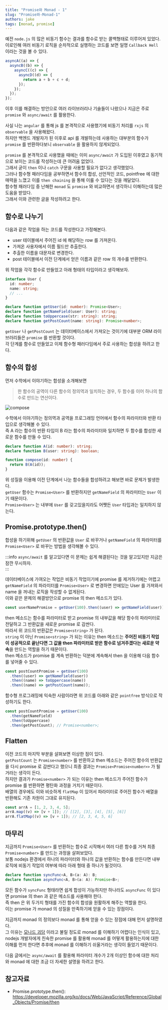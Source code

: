 ```yaml
---
title: "Promise와 Monad - 1"
slug: "Promise와-Monad-1"
authors: jake
tags: [monad, promise]
---
```


예전 `node.js` 의 많은 비동기 함수는 결과를 함수로 받는 콜백형태로 이루어져 있었다.  
이로인해 여러 비동기 로직을 순차적으로 실행하는 코드를 보면 일명 `Callback Hell` 이라는 것을 볼 수 있다.

```js
asyncA((a) => {
  asyncB((b) => {
    asyncC((c) => {
      asyncD((d) => {
        return a + b + c + d;
      });
    });
  });
});
```

이후 이를 해결하는 방안으로 여러 라이브러리나 기술들이 나왔으나 지금은 주로 `promise` 와 `async/await` 를 활용한다.

사실 나는 `angular` 를 통해 js 를 본격적으로 사용했기에 비동기 처리를 `rxjs` 의 `observable` 을 사용해왔다.  
하지만 백엔드 개발자가 된 이후로 api 를 개발하는데 사용하는 대부분의 함수가 `promise` 를 반환하다보니 `observable` 을 활용하지 않게되었다.

`promise` 를 본격적으로 사용했을 때에는 이미 `async/await` 가 도입된 이후였고 동기적으로 보이는 코드를 작성하는데 큰 어려움 없었다.  
그래서 굳이 `then` 이나 `catch` 구문을 사용할 필요가 없다고 생각했었다.  
그러나 함수형 패러다임을 공부하면서 함수의 합성, 선언적인 코드, pointfree 에 대한 매력을 느꼈고 이를 `then chaining` 을 통해 이룰 수 있다는 것을 깨달았다.  
함수형 패러다임 중 난해한 `monad` 도 `promise` 와 비교하면서 생각하니 이해하는데 많은 도움을 받았다.  
그래서 이와 관련한 글을 작성하려고 한다.

<!--truncate-->

## 함수로 나누기

다음과 같은 작업을 하는 코드를 작성한다고 가정해본다.

- user 테이블에서 주어진 id 에 해당하는 row 를 가져온다.
- 가져온 사용자에서 이름 필드만 추출한다.
- 추출한 이름을 대문자로 변경한다.
- post 테이블에서 이전 단계에서 얻은 이름과 같은 row 의 개수를 반환한다.

위 작업을 각각 함수로 만들었고 아래 형태의 타입이라고 생각해보자.

```typescript
interface User {
  id: number;
  name: string;
  // ...
}

declare function getUser(id: number): Promise<User>;
declare function getNameField(user: User): string;
declare function toUppercase(str: string): string;
declare function getPostCount(name: string): Promise<number>;
```

`getUser` 나 `getPostCount` 는 데이터베이스에서 가져오는 것이기에 대부분 ORM 라이브러리들은 `promise` 를 반환할 것이다.  
각 단계를 함수로 만들었고 이제 함수형 패러다임에서 주로 사용하는 합성을 하려고 한다.

## 함수의 합성

먼저 수학에서 이야기하는 합성을 소개해보면

> 한 함수의 공역이 다른 함수의 정의역과 일치하는 경우, 두 함수를 이어 하나의 함수로 만드는 연산이다.

![compose](./compose.png)

수학에서 이야기하는 정의역과 공역을 프로그래밍 언어에서 함수의 파라미터와 반환 타입으로 생각해볼 수 있다.  
즉 A 라는 함수의 반환 타입이 B 라는 함수의 파라미터와 일치하면 두 함수를 합성한 새로운 함수를 만들 수 있다.

```typescript
declare function A(id: number): string;
declare function B(user: string): boolean;

function compose(id: number) {
  return B(A(id));
}
```

위 성질을 이용해 이전 단계에서 나눈 함수들을 합성하려고 해보면 바로 문제가 발생한다.  
`getUser` 함수는 `Promise<User>` 를 반환하지만 `getNameField` 의 파라미터는 `User` 이기 때문이다.  
`Promise<User>` 는 내부에 `User` 를 갖고있을지라도 어쨋든 `User` 타입과는 일치하지 않는다.

## Promise.prototype.then()

합성을 하기위해 `getUser` 의 반환값을 `User` 로 바꾸거나 `getNameField` 의 파라미터를 `Promise<User>` 로 바꾸는 방법을 생각해볼 수 있다.

:::info
`async/await` 를 알고있다면 이 문제는 쉽게 해결된다는 것을 알고있지만 지금은 잠깐 무시하자.  
:::

데이터베이스에 가여오는 작업은 비동기 작업이기에 promise 를 제거하기에는 어렵고
`getNameField` 의 파라미터를 `Promise<User>` 로 변경하면 안에있는 User 를 가져와서 name 을 꺼내는 로직을 작성할 수 없게된다.  
이와 같은 문제의 해결방안으로 promise 의 then 메소드가 있다.

```typescript
const userNamePromise = getUser(100).then((user) => getNameField(user)); // Promise<string>;
```

then 메소드는 함수를 파라미터로 받고 promise 의 내부값을 해당 함수의 파라미터로 전달하고 그 반환값을 새로운 promise 로 감싼다.  
따라서 위 코드의 반환값은 `Promise<string>` 가 된다.  
`string` 이 아닌 `Promise<string>` 가 되는 이유는 then 메소드는 **주어진 비동기 작업이 성공적으로 끝난다면 그 값을 then 파라미터로 받은 함수로 넘겨주겠다는 새로운 약속**을 만드는 역할을 하기 때문이다.  
then 메소드가 promise 를 계속 반환하는 덕분에 계속해서 then 을 이용해 다음 함수를 넣어줄 수 있다.

```typescript
const postCountPromise = getUser(100)
  .then((user) => getNameField(user))
  .then((name) => toUppercase(name))
  .then((name) => getPostCount(name));
```

함수형 프로그래밍에 익숙한 사람이라면 위 코드를 아래와 같은 `pointfree` 방식으로 작성하기도 한다.

```typescript
const postCountPromise = getUser(100)
  .then(getNameField)
  .then(toUppercase)
  .then(getPostCount); // Promise<number>;
```

## Flatten

이전 코드의 마지막 부분을 살펴보면 이상한 점이 있다.  
`getPostCount` 는 `Promise<number>` 를 반환하고 then 메소드는 주어진 함수의 반환값을 다시 promise 로 감싼다고 했으니 최종 결과는 `Promise<Promise<number>>` 가 될거라는 생각이 든다.  
하지만 결과가 `Promise<number>` 가 되는 이유는 then 메소드가 주어진 함수가 promise 를 반환하면 평탄화 과정을 거치기 때문이다.  
배열의 경우에도 이와 비슷하게 `flatMap` 이 있어서 파라미터로 주어진 함수가 배열을 반환해도 기존 차원이 그대로 유지된다.

```typescript
const arrA = [1, 2, 3, 4, 5];
arrA.map((v) => [v + 1]); // [[2], [3], [4], [5], [6]]
arrA.flatMap((v) => [v + 1]); // [2, 3, 4, 5, 6]
```

## 마무리

지금까지 `Promise<User>` 를 반환하는 함수로 시작해서 여러 다른 함수를 거쳐 최종 `Promise<number>` 를 만드는 과정을 살펴보았다.  
보통 nodejs 환경에서 하나의 파라미터와 하나의 값을 반환하는 함수를 만든다면 내부 로직에 비동기 작업의 여부에 따라 아래 형태 중 하나가 될것이다.

```typescript
declare function syncFunc<A, B>(a: A): B;
declare function asyncFunc<A, B>(a: A): Promise<B>;
```

모든 함수가 `syncFunc` 형태라면 쉽게 합성이 가능하지만 하나라도 `asyncFunc` 이 있다면 promise 의 then 과 같은 메소드를 사용해야 한다.  
즉 then 은 위 두가지 형태를 가진 함수의 합성을 원활하게 해주는 역할을 한다.  
이는 promise 가 monad 의 성질을 만족하기에 얻을 수 있는 장점이다.

지금까지 monad 의 정의보다 monad 를 통해 얻을 수 있는 장점에 대해 먼저 설명하였다.  
그 이유는 [모나드 괴담](https://xtendo.org/ko/monad#143) 이라고 불릴 정도로 monad 를 이해하기 어렵다는 인식이 있고,
nodejs 개발자에게 친숙한 promise 를 활용해 monad 를 어떻게 활용하는지에 대한 이해를 먼저 한다면 추후에 monad 를 이해하기 쉬울거라는 생각이 들었기 때문이다.

다음 글에서는 `async/await` 를 활용해 파라미터 개수가 2개 이상인 함수에 대한 처리와 monad 에 대한 조금 더 자세한 설명을 하려고 한다.

## 참고자료

- Promise.prototype.then(): https://developer.mozilla.org/ko/docs/Web/JavaScript/Reference/Global_Objects/Promise/then
